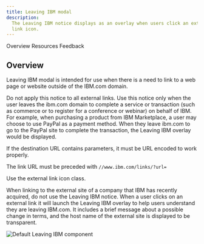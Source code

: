 ```yaml
---
title: Leaving IBM modal
description:
  The Leaving IBM notice displays as an overlay when users click an external
  link icon.
---
```



<ComponentDescription name="Leaving IBM modal" type="ui" />

<AnchorLinks>

<AnchorLink>Overview</AnchorLink>
<AnchorLink>Resources</AnchorLink>
<AnchorLink>Feedback</AnchorLink>

</AnchorLinks>

## Overview

Leaving IBM modal is intended for use when there is a need to link to a web page or website outside of the IBM.com domain.

Do not apply this notice to all external links. Use this notice only when the
user leaves the ibm.com domain to complete a service or transaction (such as
commerce or to register for a conference or webinar) on behalf of IBM. For
example, when purchasing a product from IBM Marketplace, a user may choose to
use PayPal as a payment method. When they leave ibm.com to go to the PayPal site
to complete the transaction, the Leaving IBM overlay would be displayed.

If the destination URL contains parameters, it must be URL encoded to work
properly.

The link URL must be preceded with `//www.ibm.com/links/?url=`

Use the external link icon class.

When linking to the external site of a company that IBM has recently acquired,
do not use the Leaving IBM notice. When a user clicks on an external link it will
launch the Leaving IBM overlay to help users understand they are leaving
IBM.com. It includes a brief message about a possible change in terms, and the
host name of the external site is displayed to be transparent.

<Row>
<Column colMd={8} colLg={8}>

![Default Leaving IBM component](../../images/component/leaving-ibm-modal/leaving-ibm-modal-default.jpg)

</Column>
</Row>

<ResourceLinks name="Leaving IBM modal" type="ui" />

<ComponentFooter name="Leaving IBM modal" type="ui" />
